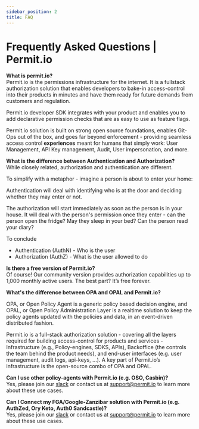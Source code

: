 ```yaml
---
sidebar_position: 2
title: FAQ
---
```


# Frequently Asked Questions | Permit.io

**What is permit.io?**  
Permit.io is the permissions infrastructure for the internet.
It is a fullstack authorization solution that enables developers to bake-in access-control into their products
in minutes and have them ready for future demands from customers and regulation.

Permit.io developer SDK integrates with your product and enables you to add declarative permission
checks that are as easy to use as feature flags.

Permit.io solution is built on strong open source foundations, enables Git-Ops out of the box,
and goes far beyond enforcement - providing seamless access control **experiences** meant
for humans that simply work: User Management, API Key management, Audit, User impersonation, and more.

**What is the difference between Authentication and Authorization?**  
While closely related, authorization and authentication are different. 

To simplify with a metaphor - imagine a person is about to enter your home:

Authentication will deal with identifying who is at the door and deciding whether they may enter or not.

The authorization will start immediately as soon as the person is in your house. It will deal with the person's permission once they enter - can the person open the fridge? May they sleep in your bed? Can the person read your diary?

To conclude

- Authentication (AuthN) - Who is the user
- Authorization (AuthZ) - What is the user allowed to do

**Is there a free version of Permit.io?**  
Of course! Our community version provides authorization capabilities up to 1,000 monthly active users. The best part? It’s free forever.

**What's the difference between OPA and OPAL and Permit.io?**  

OPA, or Open Policy Agent is a generic policy based decision engine, and OPAL, or Open Policy Administration Layer is a realtime solution to keep the policy agents updated with the policies and data, in an event-driven distributed fashion. 

Permit.io is a full-stack authorization solution - covering all the layers required for building access-control for products and services - Infrastructure (e.g., Policy-engines, SDKS, APIs), Backoffice (the controls the team behind the product needs), and end-user interfaces (e.g. user management, audit logs, api-keys, ...). 
A key part of Permit.io’s infrastructure is the open-source combo of OPA and OPAL. 

**Can I use other policy-agents with Permit.io (e.g. OSO, Casbin)?**  
Yes, please join our [slack](https://bit.ly/opal-slack) or contact us at [support@permit.io](mailto:support@permit.io) to learn more about these use cases.

**Can I Connect my FGA/Google-Zanzibar solution with Permit.io (e.g. AuthZed, Ory Keto, Auth0 Sandcastle)?**  
Yes, please join our [slack](https://bit.ly/opal-slack) or contact us at [support@permit.io](mailto:support@permit.io) to learn more about these use cases. 
